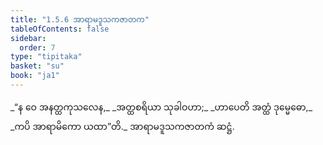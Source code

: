```yaml
---
title: "1.5.6 အာရာမဒူသကဇာတက"
tableOfContents: false
sidebar:
  order: 7
type: "tipitaka"
basket: "su"
book: "ja1"
---
```



<DynamicBreadcrumb />

<Division number="46" book="ja1">

<Paragraph number="100" type="verses" book="ja1">
_“န ဝေ အနတ္ထကုသလေန,_  
_အတ္ထစရိယာ သုခါဝဟာ;_  
_ဟာပေတိ အတ္ထံ ဒုမ္မေဓော,_  
_ကပိ အာရာမိကော ယထာ”တိ._  


</Paragraph>
</Division>

<Paragraph number="101" type="center" book="ja1">
အာရာမဒူသကဇာတကံ ဆဋ္ဌံ.
</Paragraph>